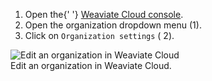 
<div class="row">
  <div class="col col--6">
    <ol>
      <li>
        Open the{' '}
        <a href="https://console.weaviate.cloud">Weaviate Cloud console</a>.
      </li>
      <li>
        Open the organization dropdown menu (<span class="callout">1</span>).
      </li>
      <li>
        Click on <code>Organization settings</code> (
        <span class="callout">2</span>).
      </li>
    </ol>
  </div>
  <div class="col col--6">
    <div class="card">
      <div class="card__image">
        <img
          src={OrganizationSettings}
          alt="Edit an organization in Weaviate Cloud"
        />
      </div>
      <div class="card__body">Edit an organization in Weaviate Cloud.</div>
    </div>
  </div>
</div>
<br />
